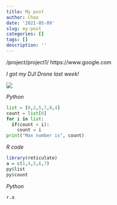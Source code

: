 ```yaml
---
title: My post
author: Chao
date: '2021-05-09'
slug: my-post
categories: []
tags: []
description: ''
---
```


/project/project1/
https://www.google.com

*I got my DJI Drone last week!*

![](/img/dji.jpg)


*Python*
```python
list = [0,2,5,7,8,4]
count = list[0]
for i in list:
  if(count < i):
    count = i
print("Max number is", count)
```

*R code*
```R
library(reticulate)
a = c(1,4,5,6,7)
py$list
py$count
```

*Python*
```python
r.a
```